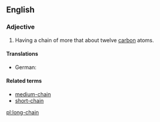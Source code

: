 ==English==

===Adjective===
{{en-adj|head=[[long]]-[[chain]]|-}}

# {{label|en|organic chemistry|of an aliphatic compound}} Having a chain of more that about twelve [[carbon]] atoms.

====Translations====
{{trans-top}}
* German: {{t|de|langkettig}}
{{trans-mid}}
{{trans-bottom}}

====Related terms====
* [[medium-chain]]
* [[short-chain]]

[[pl:long-chain]]